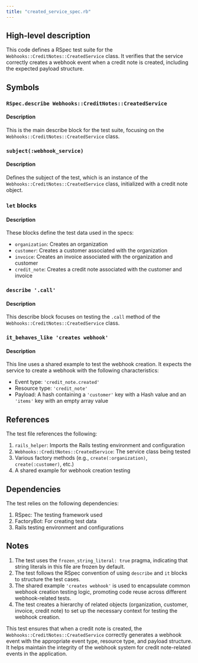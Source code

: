 ```yaml
---
title: "created_service_spec.rb"
---
```


## High-level description
This code defines a RSpec test suite for the `Webhooks::CreditNotes::CreatedService` class. It verifies that the service correctly creates a webhook event when a credit note is created, including the expected payload structure.

## Symbols

### `RSpec.describe Webhooks::CreditNotes::CreatedService`
#### Description
This is the main describe block for the test suite, focusing on the `Webhooks::CreditNotes::CreatedService` class.

### `subject(:webhook_service)`
#### Description
Defines the subject of the test, which is an instance of the `Webhooks::CreditNotes::CreatedService` class, initialized with a credit note object.

### `let` blocks
#### Description
These blocks define the test data used in the specs:

- `organization`: Creates an organization
- `customer`: Creates a customer associated with the organization
- `invoice`: Creates an invoice associated with the organization and customer
- `credit_note`: Creates a credit note associated with the customer and invoice

### `describe '.call'`
#### Description
This describe block focuses on testing the `.call` method of the `Webhooks::CreditNotes::CreatedService` class.

### `it_behaves_like 'creates webhook'`
#### Description
This line uses a shared example to test the webhook creation. It expects the service to create a webhook with the following characteristics:
- Event type: `'credit_note.created'`
- Resource type: `'credit_note'`
- Payload: A hash containing a `'customer'` key with a Hash value and an `'items'` key with an empty array value

## References
The test file references the following:
1. `rails_helper`: Imports the Rails testing environment and configuration
2. `Webhooks::CreditNotes::CreatedService`: The service class being tested
3. Various factory methods (e.g., `create(:organization)`, `create(:customer)`, etc.)
4. A shared example for webhook creation testing

## Dependencies
The test relies on the following dependencies:
1. RSpec: The testing framework used
2. FactoryBot: For creating test data
3. Rails testing environment and configurations

## Notes
1. The test uses the `frozen_string_literal: true` pragma, indicating that string literals in this file are frozen by default.
2. The test follows the RSpec convention of using `describe` and `it` blocks to structure the test cases.
3. The shared example `'creates webhook'` is used to encapsulate common webhook creation testing logic, promoting code reuse across different webhook-related tests.
4. The test creates a hierarchy of related objects (organization, customer, invoice, credit note) to set up the necessary context for testing the webhook creation.

This test ensures that when a credit note is created, the `Webhooks::CreditNotes::CreatedService` correctly generates a webhook event with the appropriate event type, resource type, and payload structure. It helps maintain the integrity of the webhook system for credit note-related events in the application.